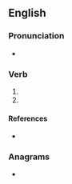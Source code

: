 ==English==

===Pronunciation===
* {{IPA|/dʲʊn/|lang=en}}

===Verb===
{{head|en|past participle}}

# {{past participle of|de|lang=en|nocat=1}}
# {{past participle of|dee|lang=en|nocat=1}}

====References====
* {{R:Northeast Dialect 2005}}

===Anagrams===
* {{anagrams|en|duny|nudy|undy}}